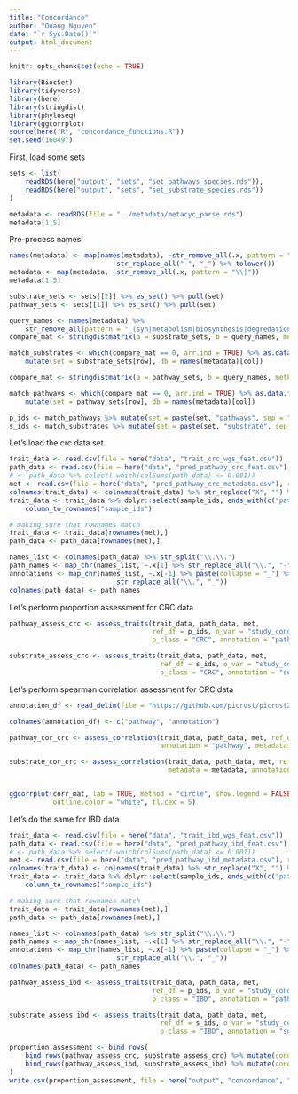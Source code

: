 ```yaml
---
title: "Concordance"
author: "Quang Nguyen"
date: "`r Sys.Date()`"
output: html_document
---
```


```r
knitr::opts_chunk$set(echo = TRUE)
```

```r
library(BiocSet)
library(tidyverse)
library(here)
library(stringdist)
library(phyloseq)
library(ggcorrplot)
source(here("R", "concordance_functions.R"))
set.seed(160497)
```


First, load some sets 

```r

sets <- list(
    readRDS(here("output", "sets", "set_pathways_species.rds")), 
    readRDS(here("output", "sets", "set_substrate_species.rds"))
)

metadata <- readRDS(file = "../metadata/metacyc_parse.rds")
metadata[1:5]
```
Pre-process names  

```r
names(metadata) <- map(names(metadata), ~str_remove_all(.x, pattern = "\\|") %>% 
                           str_replace_all("-", "_") %>% tolower())
metadata <- map(metadata, ~str_remove_all(.x, pattern = "\\|"))
metadata[1:5]
```

```r
substrate_sets <- sets[[2]] %>% es_set() %>% pull(set) 
pathway_sets <- sets[[1]] %>% es_set() %>% pull(set)

query_names <- names(metadata) %>% 
    str_remove_all(pattern = "_(syn|metabolism|biosynthesis|degredation|deg)")
compare_mat <- stringdistmatrix(a = substrate_sets, b = query_names, method = "lv")

match_substrates <- which(compare_mat == 0, arr.ind = TRUE) %>% as.data.frame() %>% 
    mutate(set = substrate_sets[row], db = names(metadata)[col])

compare_mat <- stringdistmatrix(a = pathway_sets, b = query_names, method = "lv")

match_pathways <- which(compare_mat == 0, arr.ind = TRUE) %>% as.data.frame() %>% 
    mutate(set = pathway_sets[row], db = names(metadata)[col])

p_ids <- match_pathways %>% mutate(set = paste(set, "pathways", sep = "_")) 
s_ids <- match_substrates %>% mutate(set = paste(set, "substrate", sep = "_")) 

```


Let's load the crc data set  

```r
trait_data <- read.csv(file = here("data", "trait_crc_wgs_feat.csv"))
path_data <- read.csv(file = here("data", "pred_pathway_crc_feat.csv"), row.names = 1)
# <- path_data %>% select(-which(colSums(path_data) <= 0.001))
met <- read.csv(file = here("data", "pred_pathway_crc_metadata.csv"), row.names = 1)
colnames(trait_data) <- colnames(trait_data) %>% str_replace("X", "") %>% str_replace("\\.", "_")
trait_data <- trait_data %>% dplyr::select(sample_ids, ends_with(c("pathways", "substrate"))) %>% 
    column_to_rownames("sample_ids")

# making sure that rownames match
trait_data <- trait_data[rownames(met),]
path_data <- path_data[rownames(met),]

names_list <- colnames(path_data) %>% str_split("\\.\\.")
path_names <- map_chr(names_list, ~.x[1] %>% str_replace_all("\\.", "-"))
annotations <- map_chr(names_list, ~.x[-1] %>% paste(collapse = "_") %>% 
                           str_replace_all("\\.", "_"))
colnames(path_data) <- path_names

```

Let's perform proportion assessment for CRC data 

```r
pathway_assess_crc <- assess_traits(trait_data, path_data, met, 
                                    ref_df = p_ids, o_var = "study_condition", 
                                    p_class = "CRC", annotation = "pathway", metadata = metadata)

substrate_assess_crc <- assess_traits(trait_data, path_data, met, 
                                      ref_df = s_ids, o_var = "study_condition", 
                                      p_class = "CRC", annotation = "substrate", metadata = metadata)
```

Let's perform spearman correlation assessment for CRC data  

```r
annotation_df <- read_delim(file = "https://github.com/picrust/picrust2/raw/master/picrust2/default_files/description_mapfiles/metacyc_pathways_info.txt.gz", delim = "\t", col_names = FALSE)

colnames(annotation_df) <- c("pathway", "annotation")

pathway_cor_crc <- assess_correlation(trait_data, path_data, met, ref_df = p_ids, 
                                      annotation = "pathway", metadata = metadata)

substrate_cor_crc <- assess_correlation(trait_data, path_data, met, ref_df = s_ids, 
                                        metadata = metadata, annotation = "substrate")


ggcorrplot(corr_mat, lab = TRUE, method = "circle", show.legend = FALSE, 
           outline.color = "white", tl.cex = 5)


```



Let's do the same for IBD data 

```r
trait_data <- read.csv(file = here("data", "trait_ibd_wgs_feat.csv"))
path_data <- read.csv(file = here("data", "pred_pathway_ibd_feat.csv"), row.names = 1)
# <- path_data %>% select(-which(colSums(path_data) <= 0.001))
met <- read.csv(file = here("data", "pred_pathway_ibd_metadata.csv"), row.names = 1)
colnames(trait_data) <- colnames(trait_data) %>% str_replace("X", "") %>% str_replace("\\.", "_")
trait_data <- trait_data %>% dplyr::select(sample_ids, ends_with(c("pathways", "substrate"))) %>% 
    column_to_rownames("sample_ids")

# making sure that rownames match
trait_data <- trait_data[rownames(met),]
path_data <- path_data[rownames(met),]

names_list <- colnames(path_data) %>% str_split("\\.\\.")
path_names <- map_chr(names_list, ~.x[1] %>% str_replace_all("\\.", "-"))
annotations <- map_chr(names_list, ~.x[-1] %>% paste(collapse = "_") %>% 
                           str_replace_all("\\.", "_"))
colnames(path_data) <- path_names
```


```r
pathway_assess_ibd <- assess_traits(trait_data, path_data, met, 
                                    ref_df = p_ids, o_var = "study_condition", 
                                    p_class = "IBD", annotation = "pathway", metadata = metadata)

substrate_assess_ibd <- assess_traits(trait_data, path_data, met, 
                                      ref_df = s_ids, o_var = "study_condition", 
                                      p_class = "IBD", annotation = "substrate", metadata = metadata)
```


```r
proportion_assessment <- bind_rows(
    bind_rows(pathway_assess_crc, substrate_assess_crc) %>% mutate(condition = "CRC"),
    bind_rows(pathway_assess_ibd, substrate_assess_ibd) %>% mutate(condition = "IBD")
)
write.csv(proportion_assessment, file = here("output", "concordance", "proportion_assessment.csv"))
```














